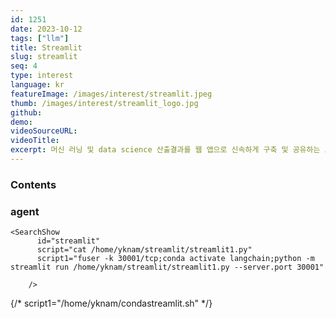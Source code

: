 ```yaml
---
id: 1251
date: 2023-10-12
tags: ["llm"]
title: Streamlit
slug: streamlit
seq: 4
type: interest
language: kr
featureImage: /images/interest/streamlit.jpeg
thumb: /images/interest/streamlit_logo.jpg
github:
demo:
videoSourceURL:
videoTitle:
excerpt: 머신 러닝 및 data science 산출결과를 웹 앱으로 신속하게 구축 및 공유하는 오픈소스 프레임워크입니다.
---
```


### Contents

### agent

    <SearchShow
          id="streamlit"
          script="cat /home/yknam/streamlit/streamlit1.py"
          script1="fuser -k 30001/tcp;conda activate langchain;python -m streamlit run /home/yknam/streamlit/streamlit1.py --server.port 30001"

        />

{/* script1="/home/yknam/condastreamlit.sh" */}
